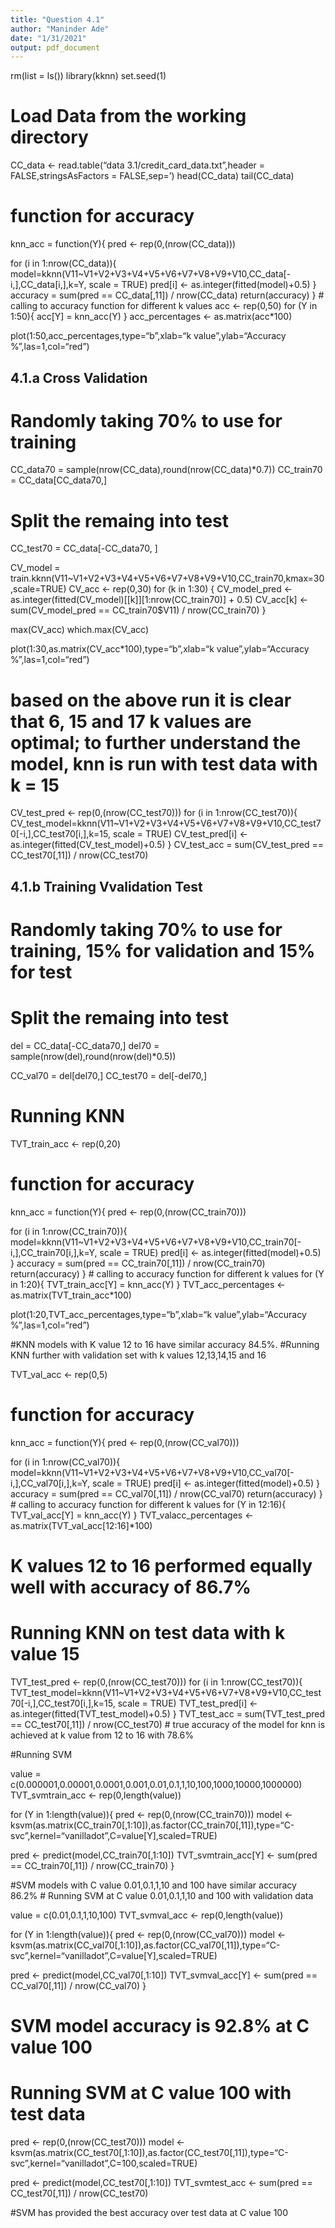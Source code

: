 ```yaml
---
title: "Question 4.1"
author: "Maninder Ade"
date: "1/31/2021"
output: pdf_document
---
```


rm(list = ls())
library(kknn)
set.seed(1)

# Load Data from the working directory
CC_data <- read.table("data 3.1/credit_card_data.txt",header = FALSE,stringsAsFactors = FALSE,sep='\t')
head(CC_data)
tail(CC_data)

# function for accuracy
knn_acc = function(Y){
  pred <- rep(0,(nrow(CC_data)))

  for (i in 1:nrow(CC_data)){
    model=kknn(V11~V1+V2+V3+V4+V5+V6+V7+V8+V9+V10,CC_data[-i,],CC_data[i,],k=Y, scale = TRUE) 
    pred[i] <- as.integer(fitted(model)+0.5) 
  }
  accuracy = sum(pred == CC_data[,11]) / nrow(CC_data)
  return(accuracy)
}
# calling to accuracy function for different k values
acc <- rep(0,50) 
for (Y in 1:50){
  acc[Y] = knn_acc(Y) 
}
acc_percentages <- as.matrix(acc*100)

plot(1:50,acc_percentages,type="b",xlab="k value",ylab="Accuracy %",las=1,col="red")

## 4.1.a Cross Validation
# Randomly taking 70% to use for training 
CC_data70 = sample(nrow(CC_data),round(nrow(CC_data)*0.7))
CC_train70 = CC_data[CC_data70,]

# Split the remaing into test
CC_test70 = CC_data[-CC_data70, ]
 
CV_model = train.kknn(V11~V1+V2+V3+V4+V5+V6+V7+V8+V9+V10,CC_train70,kmax=30,scale=TRUE)
CV_acc <- rep(0,30)
for (k in 1:30) {
  CV_model_pred <- as.integer(fitted(CV_model)[[k]][1:nrow(CC_train70)] + 0.5)
  CV_acc[k] <- sum(CV_model_pred == CC_train70$V11) / nrow(CC_train70)
}

max(CV_acc)
which.max(CV_acc)

plot(1:30,as.matrix(CV_acc*100),type="b",xlab="k value",ylab="Accuracy %",las=1,col="red")

# based on the above run it is clear that 6, 15 and 17 k values are optimal; to further understand the model, knn is run with test data with k = 15

CV_test_pred <- rep(0,(nrow(CC_test70)))
for (i in 1:nrow(CC_test70)){
    CV_test_model=kknn(V11~V1+V2+V3+V4+V5+V6+V7+V8+V9+V10,CC_test70[-i,],CC_test70[i,],k=15, scale = TRUE) 
    CV_test_pred[i] <- as.integer(fitted(CV_test_model)+0.5) 
}
CV_test_acc = sum(CV_test_pred == CC_test70[,11]) / nrow(CC_test70)

## 4.1.b Training Vvalidation Test
# Randomly taking 70% to use for training, 15% for validation and 15% for test

# Split the remaing into test
del = CC_data[-CC_data70,]
del70 = sample(nrow(del),round(nrow(del)*0.5))

CC_val70 = del[del70,]
CC_test70 = del[-del70,]

# Running KNN
TVT_train_acc <- rep(0,20)

# function for accuracy
knn_acc = function(Y){
  pred <- rep(0,(nrow(CC_train70)))

  for (i in 1:nrow(CC_train70)){
    model=kknn(V11~V1+V2+V3+V4+V5+V6+V7+V8+V9+V10,CC_train70[-i,],CC_train70[i,],k=Y, scale = TRUE) 
    pred[i] <- as.integer(fitted(model)+0.5) 
  }
  accuracy = sum(pred == CC_train70[,11]) / nrow(CC_train70)
  return(accuracy)
}
# calling to accuracy function for different k values
for (Y in 1:20){
  TVT_train_acc[Y] = knn_acc(Y) 
}
TVT_acc_percentages <- as.matrix(TVT_train_acc*100)

plot(1:20,TVT_acc_percentages,type="b",xlab="k value",ylab="Accuracy %",las=1,col="red")

#KNN models with K value 12 to 16 have similar accuracy 84.5%. 
#Running KNN further with validation set with k values 12,13,14,15 and 16

TVT_val_acc <- rep(0,5)

# function for accuracy
knn_acc = function(Y){
  pred <- rep(0,(nrow(CC_val70)))

  for (i in 1:nrow(CC_val70)){
    model=kknn(V11~V1+V2+V3+V4+V5+V6+V7+V8+V9+V10,CC_val70[-i,],CC_val70[i,],k=Y, scale = TRUE) 
    pred[i] <- as.integer(fitted(model)+0.5) 
  }
  accuracy = sum(pred == CC_val70[,11]) / nrow(CC_val70)
  return(accuracy)
}
# calling to accuracy function for different k values
for (Y in 12:16){
  TVT_val_acc[Y] = knn_acc(Y) 
}
TVT_valacc_percentages <- as.matrix(TVT_val_acc[12:16]*100)

# K values 12 to 16 performed equally well with accuracy of 86.7%
# Running KNN on test data with k value 15

TVT_test_pred <- rep(0,(nrow(CC_test70)))
for (i in 1:nrow(CC_test70)){
    TVT_test_model=kknn(V11~V1+V2+V3+V4+V5+V6+V7+V8+V9+V10,CC_test70[-i,],CC_test70[i,],k=15, scale = TRUE) 
    TVT_test_pred[i] <- as.integer(fitted(TVT_test_model)+0.5) 
}
TVT_test_acc = sum(TVT_test_pred == CC_test70[,11]) / nrow(CC_test70)
# true accuracy of the model for knn is achieved at k value from 12 to 16 with 78.6%

#Running SVM

value = c(0.000001,0.00001,0.0001,0.001,0.01,0.1,1,10,100,1000,10000,1000000)
TVT_svmtrain_acc <- rep(0,length(value))

for (Y in 1:length(value)){
pred <- rep(0,(nrow(CC_train70)))
model <- ksvm(as.matrix(CC_train70[,1:10]),as.factor(CC_train70[,11]),type="C-svc",kernel="vanilladot",C=value[Y],scaled=TRUE)

pred <- predict(model,CC_train70[,1:10])
TVT_svmtrain_acc[Y] <- sum(pred == CC_train70[,11]) / nrow(CC_train70)
}

#SVM models with C value 0.01,0.1,1,10 and 100 have similar accuracy 86.2%
# Running SVM at C value 0.01,0.1,1,10 and 100  with validation data

value = c(0.01,0.1,1,10,100)
TVT_svmval_acc <- rep(0,length(value))

for (Y in 1:length(value)){
pred <- rep(0,(nrow(CC_val70)))
model <- ksvm(as.matrix(CC_val70[,1:10]),as.factor(CC_val70[,11]),type="C-svc",kernel="vanilladot",C=value[Y],scaled=TRUE)

pred <- predict(model,CC_val70[,1:10])
TVT_svmval_acc[Y] <- sum(pred == CC_val70[,11]) / nrow(CC_val70)
}

# SVM model accuracy is 92.8% at C value 100
# Running SVM at C value 100 with test data

pred <- rep(0,(nrow(CC_test70)))
model <- ksvm(as.matrix(CC_test70[,1:10]),as.factor(CC_test70[,11]),type="C-svc",kernel="vanilladot",C=100,scaled=TRUE)

pred <- predict(model,CC_test70[,1:10])
TVT_svmtest_acc <- sum(pred == CC_test70[,11]) / nrow(CC_test70)

#SVM has provided the best accuracy over test data at C value 100




